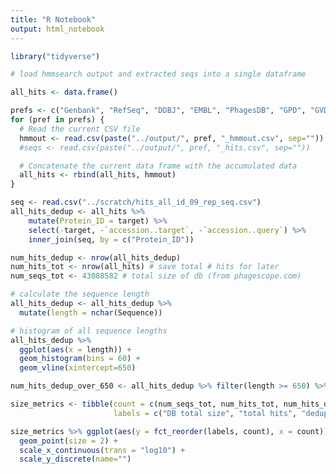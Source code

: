```yaml
---
title: "R Notebook"
output: html_notebook
---
```


```r
library("tidyverse")
```


```r
# load hmmsearch output and extracted seqs into a single dataframe

all_hits <- data.frame()

prefs <- c("Genbank", "RefSeq", "DDBJ", "EMBL", "PhagesDB", "GPD", "GVD", "MGV", "TemPhD", "CHVD", "IGVD", "IMG_VR", "GOV2", "STV")
for (pref in prefs) {
  # Read the current CSV file
  hmmout <- read.csv(paste("../output/", pref, "_hmmout.csv", sep=""))
  #seqs <- read.csv(paste("../output/", pref, "_hits.csv", sep=""))

  # Concatenate the current data frame with the accumulated data
  all_hits <- rbind(all_hits, hmmout)
}

seq <- read.csv("../scratch/hits_all_id_09_rep_seq.csv")
all_hits_dedup <- all_hits %>%
    mutate(Protein_ID = target) %>% 
    select(-target, -`accession..target`, -`accession..query`) %>% 
    inner_join(seq, by = c("Protein_ID"))

num_hits_dedup <- nrow(all_hits_dedup) 
num_hits_tot <- nrow(all_hits) # save total # hits for later
num_seqs_tot <- 43088582 # total size of db (from phagescope.com)
```

```r
# calculate the sequence length
all_hits_dedup <- all_hits_dedup %>%
  mutate(length = nchar(Sequence))
```

```r
# histogram of all sequence lengths
all_hits_dedup %>% 
  ggplot(aes(x = length)) +
  geom_histogram(bins = 60) +
  geom_vline(xintercept=650)
```
```r
num_hits_dedup_over_650 <- all_hits_dedup %>% filter(length >= 650) %>% nrow()
```

```r
size_metrics <- tibble(count = c(num_seqs_tot, num_hits_tot, num_hits_dedup, num_hits_dedup_over_650),
                       labels = c("DB total size", "total hits", "deduplicated hits", "dedup. hits > 650 aa"))

size_metrics %>% ggplot(aes(y = fct_reorder(labels, count), x = count)) +
  geom_point(size = 2) +
  scale_x_continuous(trans = "log10") +
  scale_y_discrete(name="")
```
